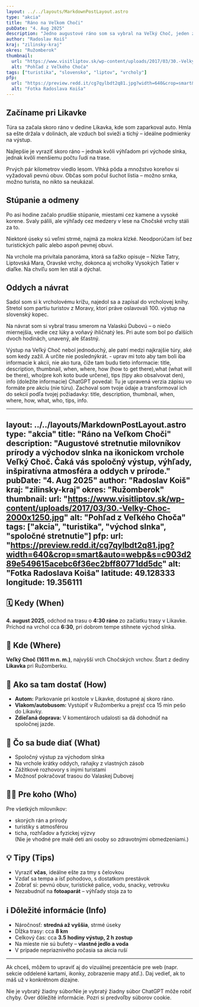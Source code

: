 ```yaml
---
layout: ../../layouts/MarkdownPostLayout.astro
type: "akcia"
title: "Ráno na Veľkom Choči"
pubDate: "4. Aug 2025"
description: "Jedno augustové ráno som sa vybral na Veľký Choč, jeden z najkrajších vrcholov Slovenska. Trasa mi ponúkla dychberúce výhľady, tichý les a pocit víťazstva, keď som dorazil na vrchol. Túra bola náročnejšia, ale odmena za ňu stála za každú kvapku potu – nezabudnuteľný výhľad na Tatry, Liptov aj Oravu."
author: "Radoslav Koiš"
kraj: "zilinsky-kraj"
okres: "Ružomberok"
thumbnail:
  url: "https://www.visitliptov.sk/wp-content/uploads/2017/03/30.-Velky-Choc-2000x1250.jpg"
  alt: "Pohľad z Veľkého Choča"
tags: ["turistika", "slovensko", "liptov", "vrcholy"]
pfp:
  url: "https://preview.redd.it/cg7qylbdt2q81.jpg?width=640&crop=smart&auto=webp&s=c903d289e549615acebc6f36ec2bff80771dd5dc"
  alt: "Fotka Radoslava Koiša"
---
```



## Začíname pri Likavke

Túra sa začala skoro ráno v dedine Likavka, kde som zaparkoval auto. Hmla sa ešte držala v dolinách, ale vzduch bol svieži a tichý – ideálne podmienky na výstup.

<Aside title="Tip na štart" type="tip">
  Najlepšie je vyraziť skoro ráno – jednak kvôli výhľadom pri východe slnka, jednak kvôli menšiemu počtu ľudí na trase.
</Aside>

Prvých pár kilometrov viedlo lesom. Vlhká pôda a množstvo koreňov si vyžadovali pevnú obuv. Občas som počul šuchot lístia – možno srnka, možno turista, no nikto sa neukázal.

## Stúpanie a odmeny

Po asi hodine začalo prudšie stúpanie, miestami cez kamene a vysoké korene. Svaly pálili, ale výhľady cez medzery v lese na Chočské vrchy stáli za to.

<Aside title="Upozornenie" type="danger">
  Niektoré úseky sú veľmi strmé, najmä za mokra klzké. Neodporúčam ísť bez turistických palíc alebo aspoň pevnej obuvi.
</Aside>

Na vrchole ma privítala panoráma, ktorá sa ťažko opisuje – Nízke Tatry, Liptovská Mara, Oravské vrchy, dokonca aj vrcholky Vysokých Tatier v diaľke. Na chvíľu som len stál a dýchal.

## Oddych a návrat

Sadol som si k vrcholovému krížu, najedol sa a zapísal do vrcholovej knihy. Stretol som partiu turistov z Moravy, ktorí práve oslavovali 100. výstup na slovenský kopec.

Na návrat som si vybral trasu smerom na Valaskú Dubovú – o niečo miernejšia, vedie cez lúky a voňavý ihličnatý les. Pri aute som bol po ďalších dvoch hodinách, unavený, ale šťastný.

Výstup na Veľký Choč nebol jednoduchý, ale patrí medzi najkrajšie túry, aké som kedy zažil. A určite nie poslednýkrát.  - uprav mi toto aby tam boli iba informacie k akcii, nie ako tura, čiže tam budu tieto informacie: title, description, thumbnail, when, where, how (how to get there),what (what will be there), who(pre koh koto bude určene), tips (tipy ako obsalvovat den), info (doležite informacie)
ChatGPT povedal:
Tu je upravená verzia zápisu vo formáte pre akciu (nie túru). Zachoval som tvoje údaje a transformoval ich do sekcií podľa tvojej požiadavky: title, description, thumbnail, when, where, how, what, who, tips, info.

---
layout: ../../layouts/MarkdownPostLayout.astro
type: "akcia"
title: "Ráno na Veľkom Choči"
description: "Augustové stretnutie milovníkov prírody a východov slnka na ikonickom vrchole Veľký Choč. Čaká vás spoločný výstup, výhľady, inšpiratívna atmosféra a oddych v prírode."
pubDate: "4. Aug 2025"
author: "Radoslav Koiš"
kraj: "zilinsky-kraj"
okres: "Ružomberok"
thumbnail:
  url: "https://www.visitliptov.sk/wp-content/uploads/2017/03/30.-Velky-Choc-2000x1250.jpg"
  alt: "Pohľad z Veľkého Choča"
tags: ["akcia", "turistika", "východ slnka", "spoločné stretnutie"]
pfp:
  url: "https://preview.redd.it/cg7qylbdt2q81.jpg?width=640&crop=smart&auto=webp&s=c903d289e549615acebc6f36ec2bff80771dd5dc"
  alt: "Fotka Radoslava Koiša"
latitude: 49.128333
longitude: 19.356111
---

## 🗓️ Kedy (When)

**4. august 2025**, odchod na trasu o **4:30 ráno** zo začiatku trasy v Likavke. Príchod na vrchol cca **6:30**, pri dobrom tempe stihnete východ slnka.

## 📍 Kde (Where)

**Veľký Choč (1611 m n. m.)**, najvyšší vrch Chočských vrchov. Štart z dediny **Likavka** pri Ružomberku.

## 🚗 Ako sa tam dostať (How)

- **Autom:** Parkovanie pri kostole v Likavke, dostupné aj skoro ráno.
- **Vlakom/autobusom:** Vystúpiť v Ružomberku a prejsť cca 15 min pešo do Likavky.
- **Zdieľaná doprava:** V komentároch udalosti sa dá dohodnúť na spoločnej jazde.

## 🌄 Čo sa bude diať (What)

- Spoločný výstup za východom slnka
- Na vrchole krátky oddych, raňajky z vlastných zásob
- Zážitkové rozhovory s inými turistami
- Možnosť pokračovať trasou do Valaskej Dubovej

## 🧍‍♀️ Pre koho (Who)

Pre všetkých milovníkov:
- skorých rán a prírody
- turistiky s atmosférou
- ticha, rozhľadov a fyzickej výzvy  
(Nie je vhodné pre malé deti ani osoby so zdravotnými obmedzeniami.)

## 💡 Tipy (Tips)

- Vyraziť **včas**, ideálne ešte za tmy s čelovkou
- Vzdať sa tempa a ísť pohodovo, s dostatkom prestávok
- Zobrať si: pevnú obuv, turistické palice, vodu, snacky, vetrovku
- Nezabudnúť na **fotoaparát** – výhľady stoja za to

## ℹ️ Dôležité informácie (Info)

- Náročnosť: **stredná až vyššia**, strmé úseky
- Dĺžka trasy: cca **8 km**
- Celkový čas: cca **3.5 hodiny výstup, 2 h zostup**
- Na mieste nie sú bufety – **vlastné jedlo a voda**
- V prípade nepriaznivého počasia sa akcia ruší

---

Ak chceš, môžem to upraviť aj do vizuálnej prezentácie pre web (napr. sekcie oddelené kartami, ikonky, zobrazenie mapy atď.). Daj vedieť, ak to máš už v konkrétnom dizajne.




Nie je vybratý žiadny súborNie je vybratý žiadny súbor
ChatGPT môže robiť chyby. Over dôležité informácie. Pozri si predvoľby súborov cookie.
